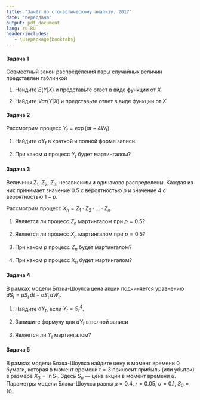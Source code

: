 ```yaml
---
title: "Зачёт по стохастическому анализу. 2017"
date: "пересдача"
output: pdf_document
lang: ru-RU
header-includes:
   - \usepackage{booktabs}
---
```



#### Задача 1

Совместный закон распределения пары случайных величин представлен табличкой

\begin{tabular}{*{5}{c}}
\toprule
 & $X=0$, $Y=0$ & $X=0$, $Y=1$ & $X=1$, $Y=0$ & $X=1$, $Y=1$\\
\midrule
Вероятность & $0.2$ & $0.2$ & $0.2$ & $0.4$ \\
\bottomrule
\end{tabular}

1. Найдите $E(Y|X)$ и представьте ответ в виде функции от $X$

2. Найдите $Var(Y|X)$ и представьте ответ в виде функции от $X$

#### Задача 2

Рассмотрим процесс $Y_t = \exp(at - 4W_t)$.

1. Найдите $dY_t$ в краткой и полной форме записи.

2. При каком $a$ процесс $Y_t$ будет мартингалом?

#### Задача 3

Величины $Z_1$, $Z_2$, $Z_3$, \ldots независимы и одинаково распределены. Каждая из них принимает значение $0.5$ c вероятностью $p$ и значение $4$ с вероятностью $1-p$. 

Рассмотрим процесс $X_n = Z_1 \cdot Z_2 \cdot \ldots \cdot Z_n$.

1. Является ли процесс $Z_n$ мартингалом при $p=0.5$?

2. Является ли процесс $X_n$ мартингалом при $p=0.5$?

3. При каком $p$ процесс $Z_n$ будет мартингалом?

4. При каком $p$ процесс $X_n$ будет мартингалом?

#### Задача 4

В рамках модели Блэка-Шоулса цена акции подчиняется уравнению $dS_t = \mu S_t \, dt + \sigma S_t \, dW_t$. 

1. Найдите $dY_t$, если $Y_t = S_t^4$.

2. Запишите формулу для $dY_t$ в полной записи

3. Является ли $Y_t$ мартингалом?

#### Задача 5

В рамках модели Блэка-Шоулса найдите цену в момент времени $0$ бумаги, которая в момент времени $t=3$ приносит прибыль (или убыток) в размере $X_3 = \ln S_1$. Здесь $S_u$ — цена акции в момент времени $u$. Параметры модели Блэка-Шоулса равны $\mu = 0.4$, $r=0.05$, $\sigma = 0.1$, $S_0 = 10$.








